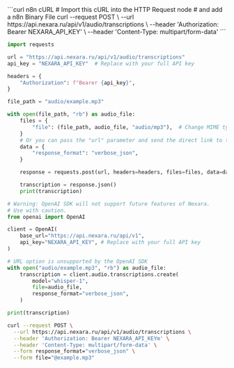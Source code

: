 <RequestExample>
```curl n8n cURL
# Import this cURL into the HTTP Request node
# and add a n8n Binary File
curl --request POST \
  --url https://api.nexara.ru/api/v1/audio/transcriptions \
  --header 'Authorization: Bearer NEXARA_API_KEY' \
  --header 'Content-Type: multipart/form-data'
```

```python Python requests
import requests

url = "https://api.nexara.ru/api/v1/audio/transcriptions"
api_key = "NEXARA_API_KEY"  # Replace with your full API key

headers = {
    "Authorization": f"Bearer {api_key}",
}

file_path = "audio/example.mp3"

with open(file_path, "rb") as audio_file:
    files = {
        "file": (file_path, audio_file, "audio/mp3"),  # Change MIME type if needed
    }
    # Or you can pass the "url" parameter and send the direct link to the audio file.
    data = {
        "response_format": "verbose_json",
    }

    response = requests.post(url, headers=headers, files=files, data=data)

    transcription = response.json()
    print(transcription)
```

```python OpenAI Python
# Warning: OpenAI SDK will not support future features of Nexara.
# Use with caution.
from openai import OpenAI

client = OpenAI(
    base_url="https://api.nexara.ru/api/v1",
    api_key="NEXARA_API_KEY", # Replace with your full API key
)

# URL option is unsupported by the OpenAI SDK
with open("audio/example.mp3", "rb") as audio_file:
    transcription = client.audio.transcriptions.create(
        model="whisper-1",
        file=audio_file,
        response_format="verbose_json",
    )

print(transcription)
```

```bash cURL
curl --request POST \
  --url https://api.nexara.ru/api/v1/audio/transcriptions \
  --header 'Authorization: Bearer NEXARA_API_KEYm' \
  --header 'Content-Type: multipart/form-data' \
  --form response_format="verbose_json" \
  --form file="@example.mp3"
```

</RequestExample>
